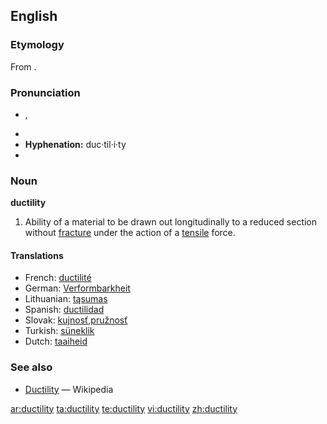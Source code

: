 ==English==

===Etymology===
From {{suffix|ductile|ity}}.

===Pronunciation===
* {{a|GenAm}} {{IPA|/dʌkˈtɪlɪdi/}}, {{SAMPA|/dVk"tIlIdi/}}
* {{audio|en-us-ductility.ogg|Audio (US)}}
* '''Hyphenation:''' duc·til·i·ty
* {{rhymes|ɪlɪti}}

===Noun===
'''ductility'''

# {{physics}} Ability of a material to be drawn out longitudinally to a reduced section without [[fracture]] under the action of a [[tensile]] force.

====Translations====
* French: [[ductilité]] {{f}}
* German: [[Verformbarkheit]]
* Lithuanian: [[tąsumas]] {{m}}
* Spanish: [[ductilidad]] {{f}}
* Slovak: [[kujnosť]],[[pružnosť]] {{f}}
* Turkish: [[süneklik]]
* Dutch: [[taaiheid]]

===See also===
* [[w:Ductility|Ductility]] — Wikipedia

[[ar:ductility]]
[[ta:ductility]]
[[te:ductility]]
[[vi:ductility]]
[[zh:ductility]]